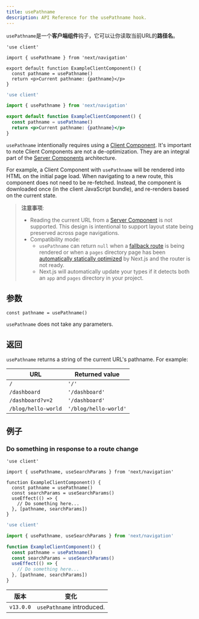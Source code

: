 ```yaml
---
title: usePathname
description: API Reference for the usePathname hook.
---
```



`usePathname`是一个**客户端组件**钩子，它可以让你读取当前URL的**路径名**。

```tsx title="app/example-client-component.tsx" switcher
'use client'

import { usePathname } from 'next/navigation'

export default function ExampleClientComponent() {
  const pathname = usePathname()
  return <p>Current pathname: {pathname}</p>
}
```

```jsx title="app/example-client-component.js" switcher
'use client'

import { usePathname } from 'next/navigation'

export default function ExampleClientComponent() {
  const pathname = usePathname()
  return <p>Current pathname: {pathname}</p>
}
```

`usePathname` intentionally requires using a [Client Component](/docs/getting-started/react-essentials). It's important to note Client Components are not a de-optimization. They are an integral part of the [Server Components](/docs/getting-started/react-essentials) architecture.

For example, a Client Component with `usePathname` will be rendered into HTML on the initial page load. When navigating to a new route, this component does not need to be re-fetched. Instead, the component is downloaded once (in the client JavaScript bundle), and re-renders based on the current state.

> **注意事项**:
>
> - Reading the current URL from a [Server Component](/docs/getting-started/react-essentials) is not supported. This design is intentional to support layout state being preserved across page navigations.
> - Compatibility mode:
>   - `usePathname` can return `null` when a [fallback route](/docs/pages/api-reference/functions/get-static-paths#fallback-true) is being rendered or when a `pages` directory page has been [automatically statically optimized](/docs/pages/building-your-application/rendering/automatic-static-optimization) by Next.js and the router is not ready.
>   - Next.js will automatically update your types if it detects both an `app` and `pages` directory in your project.

## 参数

```tsx
const pathname = usePathname()
```

`usePathname` does not take any parameters.

## 返回

`usePathname` returns a string of the current URL's pathname. For example:

| URL                 | Returned value        |
| ------------------- | --------------------- |
| `/`                 | `'/'`                 |
| `/dashboard`        | `'/dashboard'`        |
| `/dashboard?v=2`    | `'/dashboard'`        |
| `/blog/hello-world` | `'/blog/hello-world'` |

## 例子

### Do something in response to a route change

```tsx title="app/example-client-component.tsx" switcher
'use client'

import { usePathname, useSearchParams } from 'next/navigation'

function ExampleClientComponent() {
  const pathname = usePathname()
  const searchParams = useSearchParams()
  useEffect(() => {
    // Do something here...
  }, [pathname, searchParams])
}
```

```jsx title="app/example-client-component.js" switcher
'use client'

import { usePathname, useSearchParams } from 'next/navigation'

function ExampleClientComponent() {
  const pathname = usePathname()
  const searchParams = useSearchParams()
  useEffect(() => {
    // Do something here...
  }, [pathname, searchParams])
}
```

| 版本      | 变化                      |
| --------- | ------------------------- |
| `v13.0.0` | `usePathname` introduced. |
